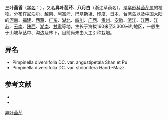{{NoteTA|G1=LS}}
{{Speciesbox
| name = 异叶茴芹
| status = 
| status_system = 
| image = 
| genus = Pimpinella
| species = diversifolia
| authority = DC.
* 异叶茴芹 ''P. d.'' var. ''diversifolia''
* [[走茎异叶茴芹|走茎异叶茴芹]] ''P. d.'' var. ''stolonifera''
* [[尖瓣异叶茴芹|尖瓣异叶茴芹]] ''P. d.'' var. ''angustipetala''
}}

'''三叶茴香'''（[[学名|学名]]：{{lang|la|'''''Pimpinella diversifolia'''''}}），又名'''异叶茴芹'''、'''八月白'''（浙江草药名），是[[伞形科|伞形科]][[茴芹属|茴芹属]]的植物。分布在[[尼泊尔|尼泊尔]]、[[越南|越南]]、[[阿富汗|阿富汗]]、[[巴基斯坦|巴基斯坦]]、[[印度|印度]]、[[日本|日本]]、[[台湾岛|台湾岛]]以及[[中国大陆|中国大陆]]的[[河南|河南]]、[[福建|福建]]、[[西藏|西藏]]、[[广东|广东]]、[[湖北|湖北]]、[[四川|四川]]、[[广西|广西]]、[[贵州|贵州]]、[[安徽|安徽]]、[[浙江|浙江]]、[[江西|江西]]、[[江苏|江苏]]、[[云南|云南]]、[[陕西|陕西]]、[[湖南|湖南]]、[[甘肃|甘肃]]等地，生长于海拔160米至3,300米的地区，一般生于山坡草丛中、沟边及林下，目前尚未由人工引种栽培。

== 异名 ==
* Pimpinella diversifolia DC. var. angustipetala Shan et Pu
* Pimpinella diversifolia DC. var. stolonifera Hand.-Mazz.

== 参考文献 ==

* {{cite web| url =http://www.bioinfo.cn/db05/KmzwSpecies.php?action=view&id=23053| title =异叶茴芹（原变种）| work =《中国高等植物数据库全库》| publisher =中国科学院微生物研究所| author =昆明植物研究所| accessdate =2009-02-25| archive-date =2018-06-28| archive-url =https://web.archive.org/web/20180628204035/http://www.bioinfo.cn/db05/KmzwSpecies.php?action=view| dead-url =yes}}
* {{TaiBNET| zh=三叶茴香 | id=202333 | binomial=Pimpinella diversifolia | authority=DC., 1830 | var= | accessdate=2013-01-24}}
{{Taxonbar|from=Q10865518}}

[[Category:茴芹属|异叶茴芹]]


{{Apiales-stub}}